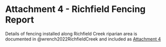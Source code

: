 

# **Attachment 4 - Richfield Fencing Report** {-}

Details of fencing installed along Richfield Creek riparian area is documented in @wrench2022RichfieldCreek and included as [Attachment 4](https://github.com/NewGraphEnvironment/fish_passage_skeena_2021_reporting/raw/master/docs/Attachment_4.pdf)


